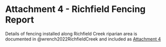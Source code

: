 

# **Attachment 4 - Richfield Fencing Report** {-}

Details of fencing installed along Richfield Creek riparian area is documented in @wrench2022RichfieldCreek and included as [Attachment 4](https://github.com/NewGraphEnvironment/fish_passage_skeena_2021_reporting/raw/master/docs/Attachment_4.pdf)


